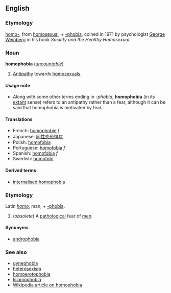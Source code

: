 ==English==
===Etymology===
[[homo-]], from [[homosexual]], + [[-phobia]]; coined in 1971 by psychologist [[w:George Weinberg|George Weinberg]] in his book ''Society and the Healthy Homosexual''.

===Noun===
'''homophobia''' (''[[uncountable]]'')

#[[Antipathy]] towards [[homosexual]]s.

====Usage note====
*Along with some other terms ending in ''-phobia'', '''homophobia''' (in its [[extant]] sense) refers to an antipathy rather than a fear, although it can be said that homophobia is motivated by fear.

====Translations====
*French: [[homophobie]] ''f''
*Japanese: [[同性恋恐惧症]]
*Polish: [[homofobia#Polish|homofobia]]
*Portuguese: [[homofobia#Portuguese|homofobia]] ''f''
*Spanish: [[homofobia#Spanish|homofobia]] ''f''
*Swedish: [[homofobi]]

====Derived terms====
*[[internalised homophobia]]

===Etymology===
Latin ''[[homo]]'', man, + [[-phobia]].

#(''obsolete'') A [[pathological]] fear of [[men]].

====Synonyms====
*[[androphobia]]

===See also===
*[[gynephobia]]
*[[heterosexism]]
*[[homoerotophobia]]
*[[Islamophobia]]
*[[w:homophobia|Wikipedia article on homophobia]]